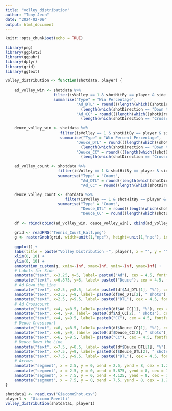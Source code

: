 ```yaml
---
title: "volley_distribution"
author: "Tony Jeon"
date: "2024-02-09"
output: html_document
---
```


```r
knitr::opts_chunk$set(echo = TRUE)
```

```r
library(png)
library(ggplot2)
library(ggpubr)
library(dplyr)
library(grid)
library(ggtext)

volley_distribution <- function(shotdata, player) {
  
    ad_volley_win <- shotdata %>% 
                     filter(isVolley == 1 & shotHitBy == player & side == "Ad") %>% 
                     summarise("Type" = "Win Percentage",
                               "Ad_DTL" = round(((length(which((shotDirection == "Down the Line"  & pointWonBy == player)))) /
                                 (length(which(shotDirection == "Down the Line"))))*100),
                               "Ad_CC" = round(((length(which((shotDirection == "Crosscourt"  & pointWonBy == player)))) /
                                 (length(which(shotDirection == "Crosscourt"))))*100))
    
    deuce_volley_win <- shotdata %>% 
                        filter(isVolley == 1 & shotHitBy == player & side == "Deuce") %>% 
                        summarise("Type" = "Win Percent Percentage",
                               "Deuce_DTL" = round(((length(which((shotDirection == "Down the Line" & pointWonBy == player)))) /
                                 (length(which(shotDirection == "Down the Line"))))*100),
                               "Deuce_CC" = round(((length(which((shotDirection == "Crosscourt" & pointWonBy == player)))) /
                                 (length(which(shotDirection == "Crosscourt"))))*100))
    
    ad_volley_count <- shotdata %>% 
                       filter(isVolley == 1 & shotHitBy == player & side == "Ad") %>% 
                       summarise("Type" = "Count",
                                 "Ad_DTL" = round((length(which(shotDirection == "Down the Line")))),
                                 "Ad_CC" = round((length(which(shotDirection == "Crosscourt")))))

    deuce_volley_count <- shotdata %>% 
                          filter(isVolley == 1 & shotHitBy == player & side == "Deuce") %>% 
                       summarise("Type" = "Count",
                                 "Deuce_DTL" = round((length(which(shotDirection == "Down the Line")))),
                                 "Deuce_CC" = round((length(which(shotDirection == "Crosscourt")))))
    
    df <- rbind(cbind(ad_volley_win, deuce_volley_win), cbind(ad_volley_count, deuce_volley_count))
    
    grid <- readPNG("Tennis_Court_Half.png")
    g <- rasterGrob(grid, width=unit(1,"npc"), height=unit(1,"npc"), interpolate = FALSE)
  
    ggplot() +
    labs(title = paste("Volley Distribution -", player), x = "", y = "") +
    xlim(0, 10) +
    ylim(0, 10) +
    annotation_custom(g, xmin=-Inf, xmax=Inf, ymin=-Inf, ymax=Inf) +
    # Labels for Side
    annotate("text", x=3.25, y=5, label= paste0("Ad"), cex = 4.5, fontface = 2, col = 'white') +
    annotate("text", x=6.875, y=5, label= paste0("Deuce"), cex = 4.5, fontface = 2, col = 'white') +
    # Ad Down the Line
    annotate("text", x=2.5, y=8.5, label= paste0(df$Ad_DTL[1], "%"), cex = 4.5, fontface = 2, col = 'white') +
    annotate("text", x=2.5, y=9, label= paste0(df$Ad_DTL[2], " shots"), cex = 4.5, fontface = 2, col = 'white') +
    annotate("text", x=2.5, y=9.5, label= paste0("DTL"), cex = 4.5, fontface = 2, col = 'white') +
    # Ad Crosscourt
    annotate("text", x=4, y=8.5, label= paste0(df$Ad_CC[1], "%"), cex = 4.5, fontface = 2, col = 'white') +
    annotate("text", x=4, y=9, label= paste0(df$Ad_CC[2], " shots"), cex = 4.5, fontface = 2, col = 'white') +
    annotate("text", x=4, y=9.5, label= paste0("CC"), cex = 4.5, fontface = 2, col = 'white') +
    # Deuce Crosscourt
    annotate("text", x=6, y=8.5, label= paste0(df$Deuce_CC[1], "%"), cex = 4.5, fontface = 2, col = 'white') +
    annotate("text", x=6, y=9, label= paste0(df$Deuce_CC[2], " shots"), cex = 4.5, fontface = 2, col = 'white') +
    annotate("text", x=6, y=9.5, label= paste0("CC"), cex = 4.5, fontface = 2, col = 'white') +
    # Deuce Down the Line
    annotate("text", x=7.5, y=8.5, label= paste0(df$Deuce_DTL[1], "%"), cex = 4.5, fontface = 2, col = 'white') +
    annotate("text", x=7.5, y=9, label= paste0(df$Deuce_DTL[2], " shots"), cex = 4.5, fontface = 2, col = 'white') +
    annotate("text", x=7.5, y=9.5, label= paste0("DTL"), cex = 4.5, fontface = 2, col = 'white') +
    # Arrows
    annotate("segment", x = 2.5, y = 0, xend = 2.5, yend = 8, cex = 1.25, color = 'white', arrow = arrow(length = unit(0.15, "inches"), ends = "last")) +
    annotate("segment", x = 2.5, y = 0, xend = 5.875, yend = 8, cex = 1.25, color = 'white', arrow = arrow(length = unit(0.15, "inches"), ends = "last")) +
    annotate("segment", x = 7.5, y = 0, xend = 4.125, yend = 8, cex = 1.25, color = 'white', arrow = arrow(length = unit(0.15, "inches"), ends = "last")) +
    annotate("segment", x = 7.5, y = 0, xend = 7.5, yend = 8, cex = 1.25, color = 'white', arrow = arrow(length = unit(0.15, "inches"), ends = "last")) 
}
```

```r
shotdata1 <- read.csv("GiacomoShot.csv")
player1 <- "Giacomo Revelli"
volley_distribution(shotdata1, player1)
```


